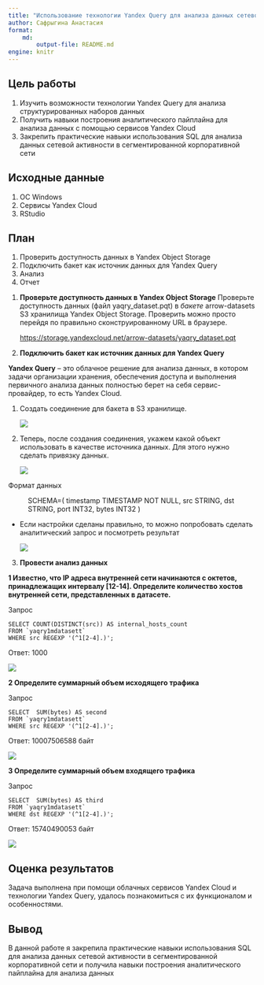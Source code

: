 ```yaml
---
title: "Использование технологии Yandex Query для анализа данных сетевой активности"
author: Сафрыгина Анастасия
format: 
    md:
        output-file: README.md
engine: knitr
---
```


## Цель работы

1.  Изучить возможности технологии Yandex Query для анализа структурированных наборов данных
2.  Получить навыки построения аналитического пайплайна для анализа данных с помощью сервисов Yandex Cloud
3.  Закрепить практические навыки использования SQL для анализа данных сетевой активности в сегментированной корпоративной сети

## Исходные данные

1.  ОС Windows
2.  Cервисы Yandex Cloud
3.  RStudio

## План

1.  Проверить доступность данных в Yandex Object Storage
2.  Подключить бакет как источник данных для Yandex Query
3.  Анализ
4.  Отчет

<!-- ## Описание шагов: -->

1.  **Проверьте доступность данных в Yandex Object Storage** Проверьте доступность данных (файл yaqry_dataset.pqt) в *бакете* arrow-datasets S3 хранилища Yandex Object Storage. Проверить можно просто перейдя по правильно сконструированному URL в браузере.

    <https://storage.yandexcloud.net/arrow-datasets/yaqry_dataset.pqt>

2.  **Подключить бакет как источник данных для Yandex Query**

**Yandex Query** -- это облачное решение для анализа данных, в котором задачи организации хранения, обеспечения доступа и выполнения первичного анализа данных полностью берет на себя сервис-провайдер, то есть Yandex Cloud.

1.  Создать соединение для бакета в S3 хранилище.

    ![](kartinki/1.jpg)

2.  Теперь, после создания соединения, укажем какой объект использовать в качестве источника данных. Для этого нужно сделать привязку данных.

    ![](kartinki/2.jpg)

Формат данных

:   SCHEMA=( timestamp TIMESTAMP NOT NULL, src STRING, dst STRING, port INT32, bytes INT32 )

-   Если настройки сделаны правильно, то можно попробовать сделать аналитический запрос и посмотреть результат

    ![](kartinki/3.jpg)

3.  **Провести анализ данных**

**1 Известно, что IP адреса внутренней сети начинаются с октетов, принадлежащих интервалу \[12-14\]. Определите количество хостов внутренней сети, представленных в датасете.**

Запрос

```         
SELECT COUNT(DISTINCT(src)) AS internal_hosts_count
FROM `yaqry1mdatasett`
WHERE src REGEXP '(^1[2-4].)';
```

Ответ: 1000

![](kartinki/4.jpg)

**2 Определите суммарный объем исходящего трафика**

Запрос

```         
SELECT  SUM(bytes) AS second
FROM `yaqry1mdatasett`
WHERE src REGEXP '(^1[2-4].)';
```

Ответ: 10007506588 байт

![](kartinki/5.jpg)

**3 Определите суммарный объем входящего трафика**

Запрос

```         
SELECT  SUM(bytes) AS third
FROM `yaqry1mdatasett`
WHERE dst REGEXP '(^1[2-4].)';
```

Ответ: 15740490053 байт

![](kartinki/6.jpg)

## Оценка результатов

Задача выполнена при помощи облачных сервисов Yandex Cloud и технологии Yandex Query, удалось познакомиться с их функционалом и особенностями.

## Вывод

В данной работе я закрепила практические навыки использования SQL для анализа данных сетевой активности в сегментированной корпоративной сети и получила навыки построения аналитического пайплайна для анализа данных
